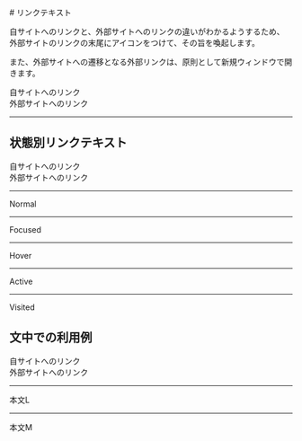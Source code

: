 
<Meta of={LinkStories} />

<div className={`${noto_sans_jp.variable}`}>
<Unstyled>
<div className='font-sans text-on-surface'>
# リンクテキスト

自サイトへのリンクと、外部サイトへのリンクの違いがわかるようするため、
外部サイトのリンクの末尾にアイコンをつけて、その旨を喚起します。

また、外部サイトへの遷移となる外部リンクは、原則として新規ウィンドウで開きます。

<div className="p-4 grid grid-cols-2 gap-5 bg-surface border border-outline rounded-md justify-center items-center">
<div className="">自サイトへのリンク</div>
<div className="">外部サイトへのリンク</div>
<hr className="border border-outline-variant col-span-full" />
<div className=""><Story of={LinkStories.Internal} /></div>
<div className=""><Story of={LinkStories.External} /></div>
</div>

## 状態別リンクテキスト

<div className="p-4 grid grid-cols-5 gap-5 bg-surface border border-outline rounded-md justify-center items-center">
<div className=""></div>
<div className="col-span-2">自サイトへのリンク</div>
<div className="col-span-2">外部サイトへのリンク</div>
<hr className="border border-outline-variant col-span-full" />
<div className="">Normal</div>
<div className="col-span-2"><Story of={LinkStories.Internal} /></div>
<div className="col-span-2"><Story of={LinkStories.External} /></div>
<hr className="border border-outline-variant col-span-full" />
<div>Focused</div>
<div className="col-span-2"><Story of={LinkStories.InternalWithFocused} /></div>
<div className="col-span-2"><Story of={LinkStories.ExternalWithFocused} /></div>
<hr className="border border-outline-variant col-span-full" />
<div>Hover</div>
<div className="col-span-2"><Story of={LinkStories.InternalWithHover} /></div>
<div className="col-span-2"><Story of={LinkStories.ExternalWithHover} /></div>
<hr className="border border-outline-variant col-span-full" />
<div>Active</div>
<div className="col-span-2"><Story of={LinkStories.InternalWithActive} /></div>
<div className="col-span-2"><Story of={LinkStories.ExternalWithActive} /></div>
<hr className="border border-outline-variant col-span-full" />
<div>Visited</div>
<div className="col-span-2"><Story of={LinkStories.InternalWithVisited} /></div>
<div className="col-span-2"><Story of={LinkStories.ExternalWithVisited} /></div>
</div>


## 文中での利用例

<div className="p-4 grid grid-cols-5 gap-2 bg-surface border border-outline rounded-md justify-center items-center">
<div className=""></div>
<div className="col-span-2">自サイトへのリンク</div>
<div className="col-span-2">外部サイトへのリンク</div>
<hr className="border border-outline-variant col-span-full" />
<div className="">本文L</div>
<div className="col-span-2"><Story of={LinkStories.InternalBodyL} /></div>
<div className="col-span-2"><Story of={LinkStories.ExternalBodyL} /></div>
<hr className="border border-outline-variant col-span-full" />
<div>本文M</div>
<div className="col-span-2"><Story of={LinkStories.InternalBodyM} /></div>
<div className="col-span-2"><Story of={LinkStories.ExternalBodyM} /></div>

</div>

</div>
</Unstyled>
</div>




